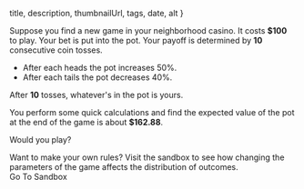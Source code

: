 

  title,
  description,
  thumbnailUrl,
  tags,
  date,
  alt
}

Suppose you find a new game in your neighborhood casino.
It costs **$100** to play. Your bet is put into the pot. Your
payoff is determined by **10** consecutive coin tosses.

* After each heads the pot <span className="font-extrabold text-green-700">increases 50%</span>.
* After each tails the pot <span className="font-extrabold text-red-600">decreases 40%</span>.

After **10** tosses, whatever's in the pot is yours.

<figure>
  <TailwindImage
    className='h-96 w-full'
    src={thumbnailUrl}
    alt={alt}
    width={600}
    height={450}
    priority
    unsplash
  />
</figure>

You perform some quick calculations and find the expected value of the pot at the end of the game is about **$162.88**.

Would you play?

<Chassis>
  <div className="font-bold text-gray-900">
    Want to make your own rules? Visit the sandbox to see how changing
    the parameters of the game affects the distribution of outcomes.
  </div>
  <div className="flex justify-center mt-4 isolate">
    <Link href="/sandboxes/multiplicativePayoffs" className="no-underline hover:bg-blue-600 cursor-pointer inline-flex items-center justify-center px-5 py-3 text-base font-medium text-blue-700 bg-blue-100 border border-transparent rounded-md hover:text-white duration-75 transition-colors">
      Go To Sandbox
    </Link>
  </div>
</Chassis>

